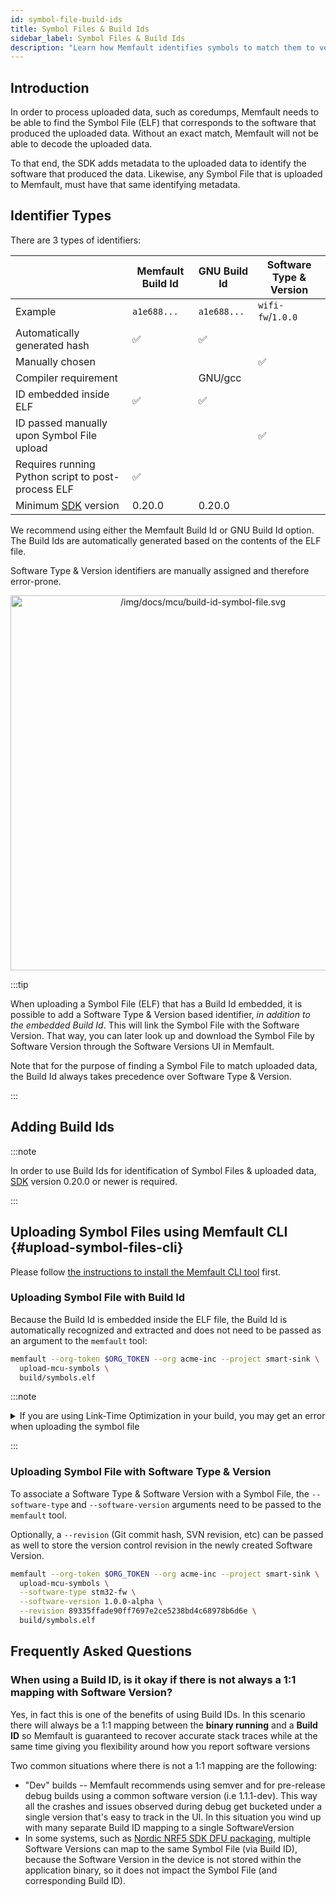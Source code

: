 ```yaml
---
id: symbol-file-build-ids
title: Symbol Files & Build Ids
sidebar_label: Symbol Files & Build Ids
description: "Learn how Memfault identifies symbols to match them to versions."
---
```



## Introduction

In order to process uploaded data, such as coredumps, Memfault needs to be able
to find the Symbol File (ELF) that corresponds to the software that produced the
uploaded data. Without an exact match, Memfault will not be able to decode the
uploaded data.

To that end, the SDK adds metadata to the uploaded data to identify the software
that produced the data. Likewise, any Symbol File that is uploaded to Memfault,
must have that same identifying metadata.

## Identifier Types

There are 3 types of identifiers:

|                                                                          | Memfault Build Id | GNU Build Id | Software Type & Version |
| ------------------------------------------------------------------------ | ----------------- | ------------ | ----------------------- |
| Example                                                                  | `a1e688...`       | `a1e688...`  | `wifi-fw`/`1.0.0`       |
| Automatically generated hash                                             | ✅                | ✅           |
| Manually chosen                                                          |                   |              | ✅                      |
| Compiler requirement                                                     |                   | GNU/gcc      |                         |
| ID embedded inside ELF                                                   | ✅                | ✅           |
| ID passed manually upon Symbol File upload                               |                   |              | ✅                      |
| Requires running Python script to post-process ELF                       | ✅                |              |
| Minimum [SDK](https://github.com/memfault/memfault-firmware-sdk) version | 0.20.0            | 0.20.0       |                         |

We recommend using either the Memfault Build Id or GNU Build Id option. The
Build Ids are automatically generated based on the contents of the ELF file.

Software Type & Version identifiers are manually assigned and therefore
error-prone.

<!-- Source: https://www.figma.com/file/GQIimU8iOtCrxGrdE6RxL3/Memfault-SDK-Architecture?node-id=825%3A59&t=bXGv5Ie7HbUaeeoC-0 -->

<p align="center">
  <img
    width="600"
    src="/img/docs/mcu/build-id-symbol-file.svg"
    alt="/img/docs/mcu/build-id-symbol-file.svg"
  />
</p>

:::tip

When uploading a Symbol File (ELF) that has a Build Id embedded, it is possible
to add a Software Type & Version based identifier, _in addition to the embedded
Build Id_. This will link the Symbol File with the Software Version. That way,
you can later look up and download the Symbol File by Software Version through
the Software Versions UI in Memfault.

Note that for the purpose of finding a Symbol File to match uploaded data, the
Build Id always takes precedence over Software Type & Version.

:::

## Adding Build Ids

:::note

In order to use Build Ids for identification of Symbol Files & uploaded data,
[SDK](https://github.com/memfault/memfault-firmware-sdk) version 0.20.0 or newer
is required.

:::

<AddBuildId />

## Uploading Symbol Files using Memfault CLI {#upload-symbol-files-cli}

Please follow
[the instructions to install the Memfault CLI tool](/docs/ci/install-memfault-cli)
first.

### Uploading Symbol File with Build Id

Because the Build Id is embedded inside the ELF file, the Build Id is
automatically recognized and extracted and does not need to be passed as an
argument to the `memfault` tool:

```bash
memfault --org-token $ORG_TOKEN --org acme-inc --project smart-sink \
  upload-mcu-symbols \
  build/symbols.elf
```

:::note

<details>
  <summary>If you are using Link-Time Optimization in your build, you may get an
error when uploading the symbol file</summary>

Using
[link-time optimization (`-flto`)](https://interrupt.memfault.com/blog/best-and-worst-gcc-clang-compiler-flags#-flto)
can cause the symbol upload to fail:

```plaintext
ERROR: main-with-lto.elf: Build Id missing. Specify --software-version and
--software-type options or add a Build Id (see https://mflt.io/symbol-file-build-ids)
Usage: memfault upload-mcu-symbols [OPTIONS] PATH

Error: Upload failed!
```

`-flto` can inline the contents of the build id variable, removing the symbol
from the executable. To work around this, add this flag to the linker args:

`-Wl,--require-defined=g_memfault_build_id`

</details>

:::

### Uploading Symbol File with Software Type & Version

To associate a Software Type & Software Version with a Symbol File, the
`--software-type` and `--software-version` arguments need to be passed to the
`memfault` tool.

Optionally, a `--revision` (Git commit hash, SVN revision, etc) can be passed as
well to store the version control revision in the newly created Software
Version.

```bash
memfault --org-token $ORG_TOKEN --org acme-inc --project smart-sink \
  upload-mcu-symbols \
  --software-type stm32-fw \
  --software-version 1.0.0-alpha \
  --revision 89335ffade90ff7697e2ce5238bd4c68978b6d6e \
  build/symbols.elf
```

## Frequently Asked Questions

### When using a Build ID, is it okay if there is not always a 1:1 mapping with Software Version?

Yes, in fact this is one of the benefits of using Build IDs. In this scenario
there will always be a 1:1 mapping between the **binary running** and a **Build
ID** so Memfault is guaranteed to recover accurate stack traces while at the
same time giving you flexibility around how you report software versions

Two common situations where there is not a 1:1 mapping are the following:

- "Dev" builds -- Memfault recommends using semver and for pre-release debug
  builds using a common software version (i.e 1.1.1-dev). This way all the
  crashes and issues observed during debug get bucketed under a single version
  that's easy to track in the UI. In this situation you wind up with many
  separate Build ID mapping to a single SoftwareVersion
- In some systems, such as
  [Nordic NRF5 SDK DFU packaging](https://infocenter.nordicsemi.com/index.jsp?topic=%2Fsdk_nrf5_v17.0.2%2Flib_bootloader_dfu_validation.html&cp=9_5_0_3_5_1_1_1&anchor=lib_bootloader_dfu_init_versions),
  multiple Software Versions can map to the same Symbol File (via Build ID),
  because the Software Version in the device is not stored within the
  application binary, so it does not impact the Symbol File (and corresponding
  Build ID).
